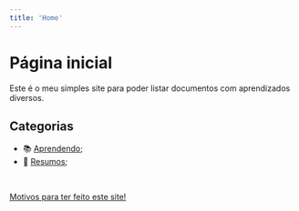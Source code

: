 ```yaml
---
title: 'Home'
---
```


# Página inicial

Este é o meu simples site para poder listar documentos com aprendizados diversos.

## Categorias

- 📚 [Aprendendo](learning/conceitos-docker);
- 📄 [Resumos](/summary/devo-fazer-faculdade);

<br />

[Motivos para ter feito este site!](/motivos-do-site)
